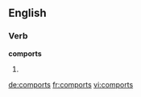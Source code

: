 
==English==

===Verb===
'''comports'''

# {{third-person singular of|[[comport]]}}

[[de:comports]]
[[fr:comports]]
[[vi:comports]]